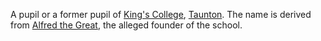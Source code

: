 {{Move to Wiktionary}}
A pupil or a former pupil of [[King's College]], [[Taunton]]. The name is derived from [[Alfred the Great]], the alleged founder of the school.